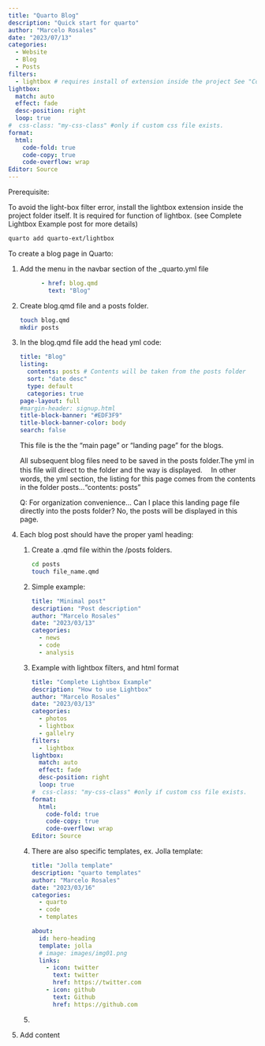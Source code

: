 ```yaml
---
title: "Quarto Blog"
description: "Quick start for quarto"
author: "Marcelo Rosales"
date: "2023/07/13"
categories:
  - Website
  - Blog
  - Posts
filters:
  - lightbox # requires install of extension inside the project See "Complete Lightbox Example" post $quarto add quarto-ext/lightbox
lightbox:
  match: auto
  effect: fade
  desc-position: right
  loop: true
#  css-class: "my-css-class" #only if custom css file exists. 
format: 
  html: 
    code-fold: true
    code-copy: true
    code-overflow: wrap
Editor: Source 
---
```


Prerequisite:

To avoid the light-box filter error, install the lightbox extension inside the project folder itself. It is required for function of lightbox. (see Complete Lightbox Example post for more details)

``` bash
quarto add quarto-ext/lightbox
```

To create a blog page in Quarto:

1.  Add the menu in the navbar section of the \_quarto.yml file

    ``` yaml
          - href: blog.qmd
            text: "Blog"
    ```

2.  Create blog.qmd file and a posts folder.

    ``` bash
    touch blog.qmd  
    mkdir posts 
    ```

3.  In the blog.qmd file add the head yml code:

    ``` yaml
    title: "Blog"
    listing:
      contents: posts # Contents will be taken from the posts folder
      sort: "date desc"
      type: default
      categories: true
    page-layout: full
    #margin-header: signup.html
    title-block-banner: "#EDF3F9"
    title-block-banner-color: body
    search: false
    ```

    This file is the the "main page" or "landing page" for the blogs.

    All subsequent blog files need to be saved in the posts folder.The yml in this file will direct to the folder and the way is displayed.　 In other words, the yml section, the listing for this page comes from the contents in the folder posts..."contents: posts"

    Q: For organization convenience... Can I place this landing page file directly into the posts folder? No, the posts will be displayed in this page.

4.  Each blog post should have the proper yaml heading:

    1.  Create a .qmd file within the /posts folders.

        ``` bash
        cd posts
        touch file_name.qmd
        ```

    2.  Simple example:

        ``` yaml
        title: "Minimal post"
        description: "Post description"
        author: "Marcelo Rosales"
        date: "2023/03/13"
        categories:
          - news
          - code
          - analysis
        ```

    3.  Example with lightbox filters, and html format

        ``` yaml
        title: "Complete Lightbox Example"
        description: "How to use Lightbox"
        author: "Marcelo Rosales"
        date: "2023/03/13"
        categories:
          - photos
          - lightbox
          - gallelry
        filters:
          - lightbox
        lightbox:
          match: auto
          effect: fade
          desc-position: right
          loop: true
        #  css-class: "my-css-class" #only if custom css file exists. 
        format: 
          html: 
            code-fold: true
            code-copy: true
            code-overflow: wrap
        Editor: Source 
        ```

    4.  There are also specific templates, ex. Jolla template:

        ``` yaml
        title: "Jolla template"
        description: "quarto templates"
        author: "Marcelo Rosales"
        date: "2023/03/16"
        categories:
          - quarto
          - code
          - templates

        about:
          id: hero-heading
          template: jolla
          # image: images/img01.png
          links:
            - icon: twitter
              text: twitter
              href: https://twitter.com
            - icon: github
              text: Github
              href: https://github.com
        ```

    5.  

5.  Add content
